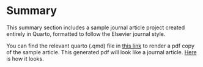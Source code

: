 # Summary

This summary section includes a sample journal article project created entirely in Quarto, formatted to follow the Elsevier journal style.

You can find the relevant quarto (.qmd) file in [this link](quarto_final_khairul.qmd) to render a pdf copy of the sample article. This generated pdf will look like a journal article. [Here](Template for a Business Research Article - quarto_final_khairul) is how it looks.

